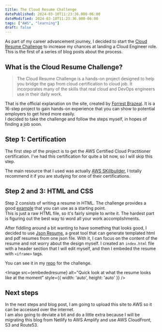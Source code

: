 ```yaml
---
title: The Cloud Resume Challenge
datePublished: 2024-03-10T11:23:36.000-06:00
dateModified: 2024-03-10T11:23:36.000-06:00
tags: ["AWS", "learning"]
draft: false
---
```


As part of my career advancement journey, I decided to start the [Cloud Resume Challenge](https://cloudresumechallenge.dev/) to increase my chances at landing a Cloud Engineer role. This is the first of a series of blog posts about the process.

## What is the Cloud Resume Challenge?

> The Cloud Resume Challenge is a hands-on project designed to help you bridge the gap from cloud certification to cloud job. It incorporates many of the skills that real cloud and DevOps engineers use in their daily work.

That is the official explanation on the site, created by [Forrest Brazeal](https://forrestbrazeal.com/). It is a 16-step project to gain hands-on experience that you can show to potential employers to get hired more easily.  
I decided to take the challenge and follow the steps myself, in hopes of finding a job soon.

## Step 1: Certification

The first step of the project is to get the AWS Certified Cloud Practitioner certification. I've had this certification for quite a bit now, so I will skip this step.

The main resource that I used was actually [AWS SKillbuilder](https://explore.skillbuilder.aws/learn), I totally recommend it if you are studying for one of their certifications.  

## Step 2 and 3: HTML and CSS

Step 2 consists of writing a resume in HTML. The challenge provides a good [example](https://codepen.io/emzarts/pen/OXzmym) that you can use as a starting point.  
This is just a raw HTML file, so it's fairly simple to write it. The hardest part is figuring out the best way to word all your work accomplishments. 

After fiddling around a bit wanting to have something that looks good, I decided to use [Json Resume](https://jsonresume.org/), a great tool that can generate templated html and pdf resumes from one json file. With it, I can focus on the content of the resume and not worry about the design myself. I created an `index.html` file with a header section that I will edit myself, and then I embeded the resume with `<iframe>` tags.

You can see it in my [repo](https://github.com/FranciscoTrigo/cloudChallenge) for the challenge.

<Image src={embededresume} alt="Quick look at what the resume looks like at the moment" style={{ width: 'auto', height: 'auto' }}  />


## Next steps

In the next steps and blog post, I am going to upload this site to AWS so it can be accessed over the internet.  
I am also going to deviate a bit and do a little extra because I will be migrating this blog from Netlify to AWS Amplify and use AWS CloudFront, S3 and Route53.  

